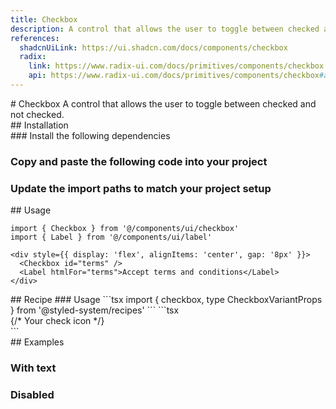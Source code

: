 ```yaml
---
title: Checkbox
description: A control that allows the user to toggle between checked and not checked.
references:
  shadcnUiLink: https://ui.shadcn.com/docs/components/checkbox
  radix:
    link: https://www.radix-ui.com/docs/primitives/components/checkbox
    api: https://www.radix-ui.com/docs/primitives/components/checkbox#api-reference
---
```

<ContentContainer>
<Section>
# Checkbox
A control that allows the user to toggle between checked and not checked.


<ComponentPreview name="checkbox" withRecipe />
</Section>

<Section>
## Installation

<Steps>
<Section>
### Install the following dependencies

<InstallTabs pkg="@radix-ui/react-checkbox" />

### Copy and paste the following code into your project

<ComponentSource name="checkbox" />

### Update the import paths to match your project setup

</Section>
</Steps>
</Section>

<Section>
## Usage

```tsx
import { Checkbox } from '@/components/ui/checkbox'
import { Label } from '@/components/ui/label'

<div style={{ display: 'flex', alignItems: 'center', gap: '8px' }}>
  <Checkbox id="terms" />
  <Label htmlFor="terms">Accept terms and conditions</Label>
</div>
```
</Section>

<Section>
## Recipe
### Usage
```tsx
import { checkbox, type CheckboxVariantProps } from '@styled-system/recipes'
```
```tsx
<div className="peer">
  <div className={checkbox().root}>
    <div className={checkbox().indicator}>
      {/* Your check icon */}
    </div>
  </div>
</div>
```
</Section>

<Section>
## Examples

### With text
<ComponentPreview name="checkbox"/>

### Disabled
<ComponentPreview name="checkbox" file = "disabled"/>

</Section>

</ContentContainer>